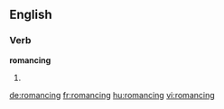 ==English==

===Verb===
'''romancing'''

# {{present participle of|romance}}

[[de:romancing]]
[[fr:romancing]]
[[hu:romancing]]
[[vi:romancing]]